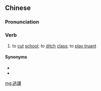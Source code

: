 {{also|逃课}}
==Chinese==
{{zh-forms|s=逃课}}

===Pronunciation===
{{zh-pron
|m=táokè
|c=tou4 fo3
|cat=v
}}

===Verb===
{{zh-verb}}

# to [[cut]] [[school]]; to [[ditch]] [[class]]; to [[play truant]]

====Synonyms====
* {{zh-l|曠課}}
* {{zh-l|逃學}}

[[mg:逃課]]